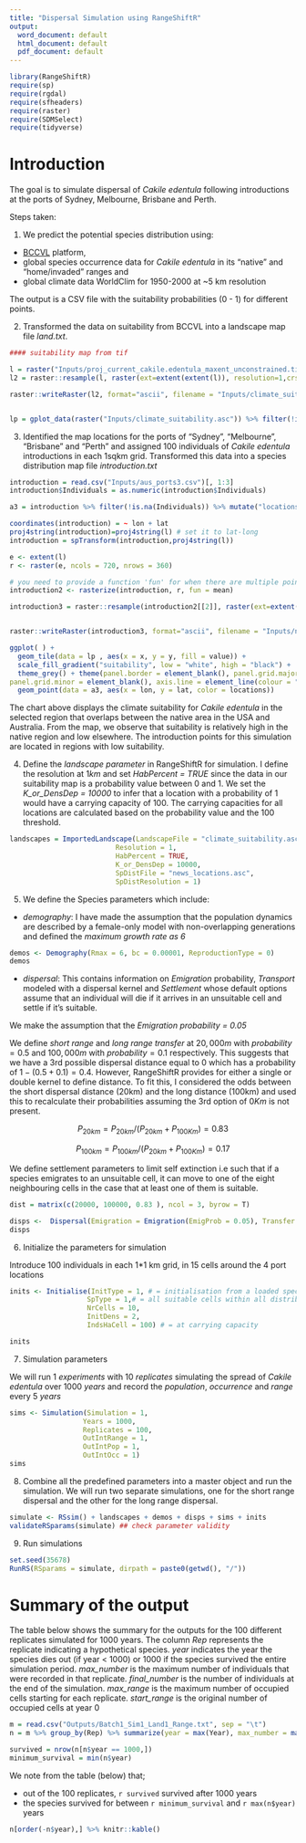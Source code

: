 ```yaml
---
title: "Dispersal Simulation using RangeShiftR"
output:
  word_document: default
  html_document: default
  pdf_document: default
---
```

```r
library(RangeShiftR)
require(sp)
require(rgdal)
require(sfheaders)
require(raster)
require(SDMSelect)
require(tidyverse)
```


# Introduction

The goal is to simulate dispersal of _Cakile edentula_ following introductions at the ports of Sydney, Melbourne, Brisbane and Perth.

Steps taken:

1. We predict the potential species distribution using:
- [BCCVL](https://bccvl.org.au/) platform,  
- global species occurrence data for _Cakile edentula_ in its "native" and "home/invaded" ranges and 
- global climate data WorldClim for 1950-2000 at ~5 km resolution 

 The output is a CSV file with the suitability probabilities (0 - 1) for different points.

2. Transformed the data on suitability from BCCVL into a landscape map file *land.txt*.

```r
#### suitability map from tif

l = raster("Inputs/proj_current_cakile.edentula_maxent_unconstrained.tif")
l2 = raster::resample(l, raster(ext=extent(extent(l)), resolution=1,crs=projection(l)))

raster::writeRaster(l2, format="ascii", filename = "Inputs/climate_suitability", NAflag = -9, overwrite = T, bylayer = T, datatype = "FLT4S")


lp = gplot_data(raster("Inputs/climate_suitability.asc")) %>% filter(!is.na(value))
```


3. Identified the map locations for the ports of "Sydney", "Melbourne", "Brisbane" and "Perth" and assigned 100 individuals of _Cakile edentula_ introductions in each 1sqkm grid. Transformed this data into a species distribution map file *introduction.txt*

```r
introduction = read.csv("Inputs/aus_ports3.csv")[, 1:3]
introduction$Individuals = as.numeric(introduction$Individuals)

a3 = introduction %>% filter(!is.na(Individuals)) %>% mutate("locations" =  c("Syd", "Mel", "Mel", "Bris", "Perth")) %>% na.omit()

coordinates(introduction) = ~ lon + lat
proj4string(introduction)=proj4string(l) # set it to lat-long
introduction = spTransform(introduction,proj4string(l))

e <- extent(l)
r <- raster(e, ncols = 720, nrows = 360)

# you need to provide a function 'fun' for when there are multiple points per cell
introduction2 <- rasterize(introduction, r, fun = mean)

introduction3 = raster::resample(introduction2[[2]], raster(ext=extent(extent(introduction2)), resolution=1,crs=projection(introduction)))


raster::writeRaster(introduction3, format="ascii", filename = "Inputs/news_locations.asc", NAflag = -9, overwrite = T, datatype = "INT2U")
```



```r
ggplot( ) + 
  geom_tile(data = lp , aes(x = x, y = y, fill = value)) + 
  scale_fill_gradient("suitability", low = "white", high = "black") +
  theme_grey() + theme(panel.border = element_blank(), panel.grid.major = element_blank(),
panel.grid.minor = element_blank(), axis.line = element_line(colour = "black")) + 
  geom_point(data = a3, aes(x = lon, y = lat, color = locations))
```

The chart above displays the climate suitability for _Cakile edentula_ in the selected region that overlaps between the native area in the USA and Australia. From the map, we observe that suitability is relatively high in the native region and low elsewhere. The introduction points for this simulation are located in regions with low suitability.


4. Define the *landscape parameter* in RangeShiftR for simulation. I define the resolution at $1km$ and set *HabPercent = TRUE* since the data in our suitability map is a probability value between 0 and 1. We set the *K_or_DensDep = 10000* to infer that a location with a probability of 1 would have a carrying capacity of 100. The carrying capacities for all locations are calculated based on the probability value and the 100 threshold. 

```r
landscapes = ImportedLandscape(LandscapeFile = "climate_suitability.asc", 
                          Resolution = 1, 
                          HabPercent = TRUE, 
                          K_or_DensDep = 10000, 
                          SpDistFile = "news_locations.asc", 
                          SpDistResolution = 1)

```

5. We define the Species parameters which include:

- *demography*: I have made the assumption that the population dynamics are described by a female-only model with non-overlapping generations and defined the *maximum growth rate as 6*

```r
demos <- Demography(Rmax = 6, bc = 0.00001, ReproductionType = 0)
demos
```

- *dispersal*: This contains information on *Emigration* probability, *Transport* modeled with a dispersal kernel and *Settlement* whose default options assume that an individual will die if it arrives in an unsuitable cell and settle if it’s suitable. 

We make the assumption that the *Emigration probability = 0.05*

We define *short range* and *long range transfer* at $20,000m$ with $probability = 0.5$ and $100,000m$ with $probability = 0.1$ respectively. This suggests that we have a 3rd possible dispersal distance equal to $0$ which has a probability of $1 - (0.5 + 0.1) = 0.4$. However, RangeShiftR  provides for either a single or double kernel to define distance. To fit this, I considered the odds between the short dispersal distance (20km) and the long distance (100km) and used this to recalculate their probabilities assuming the 3rd option of $0Km$ is not present.

$$P_{20km} = P_{20km}/{(P_{20km} + P_{100Km})} = 0.83$$

$$P_{100km} = P_{100km}/{(P_{20km} + P_{100Km})}=0.17$$

We define settlement parameters to limit self extinction i.e such that if a species emigrates to an unsuitable cell, it can move to one of the eight neighbouring cells in the case that at least one of them is suitable. 

```r
dist = matrix(c(20000, 100000, 0.83 ), ncol = 3, byrow = T)

disps <-  Dispersal(Emigration = Emigration(EmigProb = 0.05), Transfer =  DispersalKernel(DoubleKernel = T, Distances = dist)) + Settlement(MaxSteps = 1, Settle = 2)
disps
```

6. Initialize the parameters for simulation

Introduce 100 individuals in each 1*1 km grid, in 15 cells around the 4 port locations

```r
inits <- Initialise(InitType = 1, # = initialisation from a loaded species distribution map
                   SpType = 1,# = all suitable cells within all distribution presence cells
                   NrCells = 10,
                   InitDens = 2,
                   IndsHaCell = 100) # = at carrying capacity

inits
```

7. Simulation parameters

We will run $1\ experiments$ with $10\ replicates$ simulating the spread of _Cakile edentula_ over $1000\ years$ and record the *population*, *occurrence* and *range* every $5\ years$

```r
sims <- Simulation(Simulation = 1,
                  Years = 1000,
                  Replicates = 100,
                  OutIntRange = 1,
                  OutIntPop = 1,
                  OutIntOcc = 1)
sims
```

8. Combine all the predefined parameters into a master object and run the simulation. We will run two separate simulations, one for the short range dispersal and the other for the long range dispersal.

```r
simulate <- RSsim() + landscapes + demos + disps + sims + inits
validateRSparams(simulate) ## check parameter validity
```

9. Run simulations

```r
set.seed(35678)
RunRS(RSparams = simulate, dirpath = paste0(getwd(), "/"))
```


# Summary of the output

The table below shows the summary for the outputs for the 100 different replicates simulated for 1000 years. The column *Rep* represents the replicate indicating a hypothetical species. *year* indicates the year the species dies out (if year < 1000) or 1000 if the species survived the entire simulation period. *max_number* is the maximum number of individuals that were recorded in that replicate. *final_number* is the number of individuals at the end of the simulation. *max_range* is the maximum number of occupied cells starting for each replicate. *start_range* is the original number of occupied cells at year 0

```r
m = read.csv("Outputs/Batch1_Sim1_Land1_Range.txt", sep = "\t")
n = m %>% group_by(Rep) %>% summarize(year = max(Year), max_number = max(NInds), final_number = tail(NInds, 1), start_range = head(NOccupCells, 1), max_range = max(NOccupCells)) %>% as.data.frame() 

survived = nrow(n[n$year == 1000,])
minimum_survival = min(n$year)
```

We note from the table (below) that; 

- out of the 100 replicates, `r survived` survived after 1000 years
- the species survived for between `r minimum_survival` and `r max(n$year)` years

```r
n[order(-n$year),] %>% knitr::kable()
```
